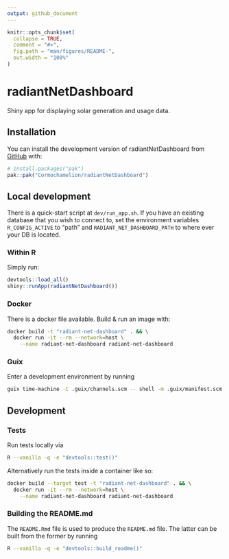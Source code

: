 ```yaml
---
output: github_document
---
```


<!-- README.md is generated from README.Rmd. Please edit that file -->

```r
knitr::opts_chunk$set(
  collapse = TRUE,
  comment = "#>",
  fig.path = "man/figures/README-",
  out.width = "100%"
)
```

# radiantNetDashboard

Shiny app for displaying solar generation and usage data.

## Installation

You can install the development version of radiantNetDashboard from
[GitHub](https://github.com/) with:

``` r
# install.packages("pak")
pak::pak("Cormochamelion/radiantNetDashboard")
```

## Local development

There is a quick-start script at `dev/run_app.sh`. If you have an existing
database that you wish to connect to, set the environment variables
`R_CONFIG_ACTIVE` to "path" and `RADIANT_NET_DASHBOARD_PATH` to where ever
your DB is located.

### Within R

Simply run:

```r
devtools::load_all()
shiny::runApp(radiantNetDashboard())
```

### Docker

There is a docker file available. Build & run an image with:

```sh
docker build -t "radiant-net-dashboard" . && \
  docker run -it --rm --network=host \
    --name radiant-net-dashboard radiant-net-dashboard
```

### Guix

Enter a development environment by running

```sh
guix time-machine -C .guix/channels.scm -- shell -m .guix/manifest.scm
```

## Development

### Tests

Run tests locally via

```sh
R --vanilla -q -e "devtools::test()"
```

Alternatively run the tests inside a container like so:

```sh
docker build --target test -t "radiant-net-dashboard" . && \
  docker run -it --rm --network=host \
    --name radiant-net-dashboard radiant-net-dashboard
```

### Building the README.md

The `README.Rmd` file is used to produce the `README.md` file. The latter can
be built from the former by running

```sh
R --vanilla -q -e "devtools::build_readme()"
```
